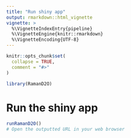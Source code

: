 ```yaml
---
title: "Run shiny app"
output: rmarkdown::html_vignette
vignette: >
  %\VignetteIndexEntry{pipeline}
  %\VignetteEngine{knitr::rmarkdown}
  %\VignetteEncoding{UTF-8}
---
```


```r
knitr::opts_chunk$set(
  collapse = TRUE,
  comment = "#>"
)
```

```r
library(RamanD2O)
```

# Run the shiny app

```r
runRamanD2O()
# Open the outputted URL in your web browser
```
